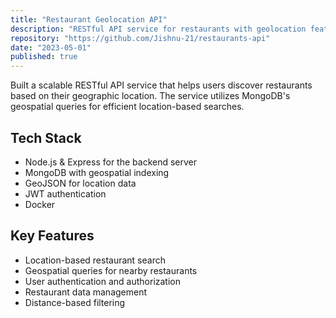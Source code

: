 ```yaml
---
title: "Restaurant Geolocation API"
description: "RESTful API service for restaurants with geolocation features built with Node.js, Express, and MongoDB"
repository: "https://github.com/Jishnu-21/restaurants-api"
date: "2023-05-01"
published: true
---
```


Built a scalable RESTful API service that helps users discover restaurants based on their geographic location. The service utilizes MongoDB's geospatial queries for efficient location-based searches.

## Tech Stack
- Node.js & Express for the backend server
- MongoDB with geospatial indexing
- GeoJSON for location data
- JWT authentication
- Docker

## Key Features
- Location-based restaurant search
- Geospatial queries for nearby restaurants
- User authentication and authorization
- Restaurant data management
- Distance-based filtering
